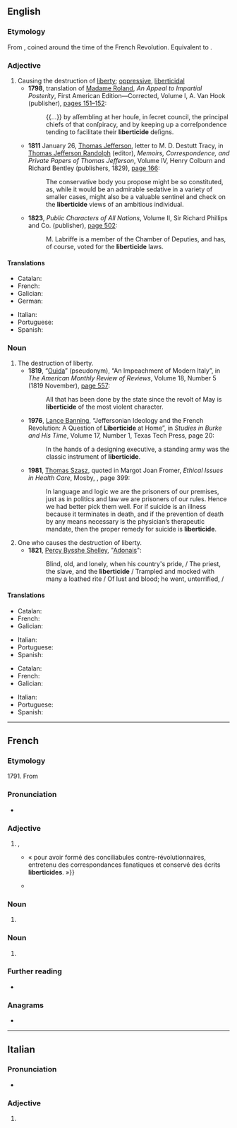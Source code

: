 ==English==

===Etymology===
From {{bor|en|fr|liberticide}}, coined around the time of the French Revolution. Equivalent to {{suffix|en|liberty|cide}}.

===Adjective===
{{en-adj|-}}

# Causing the destruction of [[liberty]]; [[oppressive]], [[liberticidal]]
#* '''1798''', translation of [[w:Madame Roland|Madame Roland]], ''An Appeal to Impartial Posterity'', First American Edition—Corrected, Volume I, A. Van Hook (publisher), [http://books.google.com/books?id=adsRAAAAIAAJ&pg=RA1-PA152&dq=liberticide pages 151–152]:
#*: {{...}} by aſſembling at her houſe, in ſecret council, the principal chiefs of that conſpiracy, and by keeping up a correſpondence tending to facilitate their '''liberticide''' deſigns.
#* '''1811''' January 26, [[w:Thomas Jefferson|Thomas Jefferson]], letter to M. D. Destutt Tracy, in [[w:Thomas Jefferson Randolph|Thomas Jefferson Randolph]] (editor), ''Memoirs, Correspondence, and Private Papers of Thomas Jefferson'', Volume IV, Henry Colburn and Richard Bentley (publishers, 1829), [http://books.google.com/books?id=E_5sgeh0NzkC&pg=PA166&dq=liberticide page 166]:
#*: The conservative body you propose might be so constituted, as, while it would be an admirable sedative in a variety of smaller cases, might also be a valuable sentinel and check on the '''liberticide''' views of an ambitious individual.
#* '''1823''', ''Public Characters of All Nations'', Volume II, Sir Richard Phillips and Co. (publisher), [http://books.google.com/books?id=0LIBAAAAYAAJ&pg=RA2-PA502&dq=liberticide page 502]:
#*: M. Labriffe is a member of the Chamber of Deputies, and has, of course, voted for the '''liberticide''' laws.

====Translations====
{{trans-top|causing the destruction of liberty}}
* Catalan: {{t|ca|lliberticida|m|f}}
* French: {{t+|fr|liberticide|m|f}}
* Galician: {{t|gl|liberticida|m|f}}
* German: {{t|de|freiheitsfeindlich}}
{{trans-mid}}
* Italian: {{t+|it|liberticida |m|f}}
* Portuguese: {{t|pt|liberticida|m|f}}
* Spanish: {{t+|es|liberticida|m|f}}
{{trans-bottom}}

===Noun===
{{en-noun|~}}

# The destruction of liberty.
#* '''1819''', “[[w:Ouida|Ouida]]” (pseudonym), “An Impeachment of Modern Italy”, in ''The American Monthly Review of Reviews'', Volume 18, Number 5 (1819 November), [http://books.google.com/books?id=hWPrsFidW0AC&pg=PA557&dq=liberticide page 557]:
#*: All that has been done by the state since the revolt of May is '''liberticide''' of the most violent character.
#* '''1976''', [[w:Lance Banning|Lance Banning]], “Jeffersonian Ideology and the French Revolution: A Question of '''Liberticide''' at Home”, in ''Studies in Burke and His Time'', Volume 17, Number 1,<sup >[http://books.google.com/books?id=u5ghAQAAIAAJ ]</sup> Texas Tech Press, page 20:
#*: In the hands of a designing executive, a standing army was the classic instrument of '''liberticide'''.
#* '''1981''', [[w:Thomas Szasz|Thomas Szasz]], quoted in Margot Joan Fromer, ''Ethical Issues in Health Care'',<sup >[http://books.google.co.uk/books?id=IGFtAAAAMAAJ ]</sup> Mosby, {{ISBN|9780801617287}}, page 399:
#*: In language and logic we are the prisoners of our premises, just as in politics and law we are prisoners of our rules.<!-- Elsewhere, “rules” is given as “rulers”, but “rules” seems more likely, especially in the context of law and logic. --> Hence we had better pick them well. For if suicide is an illness because it terminates in death, and if the prevention of death by any means necessary is the physician’s therapeutic mandate, then the proper remedy for suicide is '''liberticide'''.
# One who causes the destruction of liberty.
#* '''1821''', [[w:Percy Bysshe Shelley|Percy Bysshe Shelley]], "[[wikisource:Adonais|Adonais]]":
#*: Blind, old, and lonely, when his country's pride, / The priest, the slave, and the '''liberticide''' / Trampled and mocked with many a loathed rite / Of lust and blood; he went, unterrified, /

====Translations====
{{trans-top|the destruction of liberty}}
* Catalan: {{t|ca|lliberticidi|m}}
* French: {{t+|fr|liberticide|m}}
* Galician: {{t|gl|liberticidio|m}}
{{trans-mid}}
* Italian: {{t|it|liberticidio}}
* Portuguese: {{t+|pt|liberticídio|m}}
* Spanish: {{t|es|liberticidio|m}}
{{trans-bottom}}

{{trans-top|one who causes the destruction of liberty}}
* Catalan: {{t|ca|lliberticida|m|f}}
* French: {{t+|fr|liberticide|m|f}}
* Galician: {{t|gl|liberticida|m|f}}
{{trans-mid}}
* Italian: {{t+|it|liberticida |m|f}}
* Portuguese: {{t|pt|liberticida|m|f}}
* Spanish: {{t+|es|liberticida|m|f}}
{{trans-bottom}}

----

==French==

===Etymology===
1791. From {{suffix|fr|liberté|cide}}

===Pronunciation===
* {{fr-IPA}}

===Adjective===
{{fr-adj}}

# {{l|en|liberticide}}, {{l|en|liberticidal}}
#* {{quote-book|fr|author={{w|Georges Bernanos}}|title=Dialogues des Carmélites|year=c. 1948|passage=Le tribunal prononce la condamnation à mort des seize carmélites {{...}} « pour avoir formé des conciliabules contre-révolutionnaires, entretenu des correspondances fanatiques et conservé des écrits '''liberticides'''. »}}
#* {{quote-web|fr|work=Le Monde|date=2020-09-29|title=En Europe, l’exaspération grandit face aux mesures anti-Covid 19|url=https://www.lemonde.fr/international/article/2020/09/29/en-europe-l-exasperation-grandit-face-aux-mesures-anti-covid-19_6053989_3210.html|passage=Si la peur persistante de la pandémie, qui a fait à ce jour plus d’un million de morts dans le monde, contribue globalement au respect des dispositifs visant à freiner sa propagation, partout en Europe des mouvements antimasque et des manifestations d’exaspération sont apparus contre les actions des gouvernements, jugées tantôt '''liberticides''', tantôt incohérentes.}}

===Noun===
{{fr-noun|mf}}

# {{l|en|liberticide}} {{gloss|one who causes the destruction of liberty}}

===Noun===
{{fr-noun|m}}

# {{l|en|liberticide}} {{gloss|the destruction of liberty}}

===Further reading===
* {{R:TLFi}}

===Anagrams===
* {{l|fr|crédibilité}}

----

==Italian==

===Pronunciation===
* {{rhymes|it|ide}}

===Adjective===
{{head|it|adjective form}}

# {{feminine plural of|it|liberticida}}
